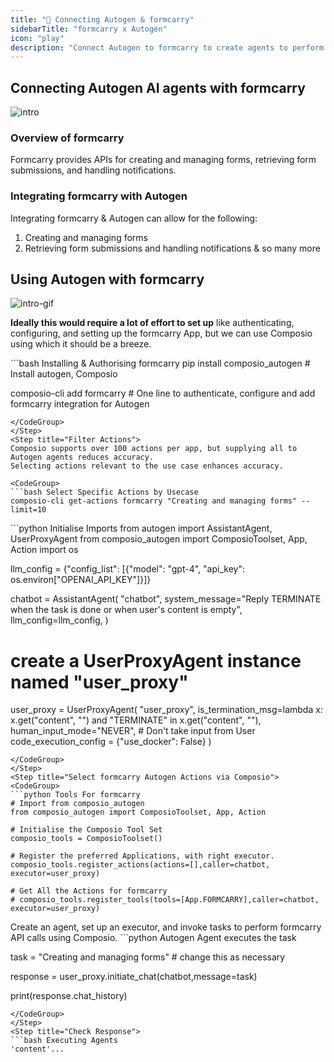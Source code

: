 ```yaml
---
title: "🚀 Connecting Autogen & formcarry"
sidebarTitle: "formcarry x Autogen"
icon: "play"
description: "Connect Autogen to formcarry to create agents to perform tasks using natural language"
---
```


## Connecting Autogen AI agents with formcarry
![intro](/media/intro.jpg)

### Overview of formcarry

Formcarry provides APIs for creating and managing forms, retrieving form submissions, and handling notifications.

### Integrating formcarry with Autogen

Integrating formcarry & Autogen can allow for the following:

1. Creating and managing forms
2. Retrieving form submissions and handling notifications
& so many more

## Using Autogen with formcarry
![intro-gif](/media/intro.gif)
<Steps>
<Step title="Setting Up the Environment">

**Ideally this would require a lot of effort to set up** like authenticating, configuring, and setting up the formcarry App, but we can use Composio using which it should be a breeze.

<CodeGroup>
```bash Installing & Authorising formcarry
pip install composio_autogen # Install autogen, Composio 

composio-cli add formcarry # One line to authenticate, configure and add formcarry integration for Autogen
```
</CodeGroup>
</Step>
<Step title="Filter Actions">
Composio supports over 100 actions per app, but supplying all to Autogen agents reduces accuracy.
Selecting actions relevant to the use case enhances accuracy.

<CodeGroup>
```bash Select Specific Actions by Usecase
composio-cli get-actions formcarry "Creating and managing forms" --limit=10
```
</CodeGroup>

</Step>
<Step title="Import Base Packages">

<CodeGroup>
```python Initialise Imports
from autogen import AssistantAgent, UserProxyAgent
from composio_autogen import ComposioToolset, App, Action
import os

llm_config = {"config_list": [{"model": "gpt-4", "api_key": os.environ["OPENAI_API_KEY"]}]}

chatbot = AssistantAgent(
    "chatbot",
    system_message="Reply TERMINATE when the task is done or when user's content is empty",
    llm_config=llm_config,
)

# create a UserProxyAgent instance named "user_proxy"
user_proxy = UserProxyAgent(
    "user_proxy",
    is_termination_msg=lambda x: x.get("content", "") and "TERMINATE" in x.get("content", ""),
    human_input_mode="NEVER", # Don't take input from User
    code_execution_config = {"use_docker": False}
)
```
</CodeGroup>
</Step>
<Step title="Select formcarry Autogen Actions via Composio">
<CodeGroup>
```python Tools For formcarry
# Import from composio_autogen
from composio_autogen import ComposioToolset, App, Action

# Initialise the Composio Tool Set
composio_tools = ComposioToolset()

# Register the preferred Applications, with right executor. 
composio_tools.register_actions(actions=[],caller=chatbot, executor=user_proxy)

# Get All the Actions for formcarry
# composio_tools.register_tools(tools=[App.FORMCARRY],caller=chatbot, executor=user_proxy) 
```
</CodeGroup>
</Step>
<Step title="Execute the Agent">
Create an agent, set up an executor, and invoke tasks to perform formcarry API calls using Composio. 
<CodeGroup>
```python Autogen Agent executes the task

task = "Creating and managing forms" # change this as necessary

response = user_proxy.initiate_chat(chatbot,message=task)

print(response.chat_history)
```
</CodeGroup>
</Step>
<Step title="Check Response">
```bash Executing Agents
'content'...
```
</Step>
</Steps>
